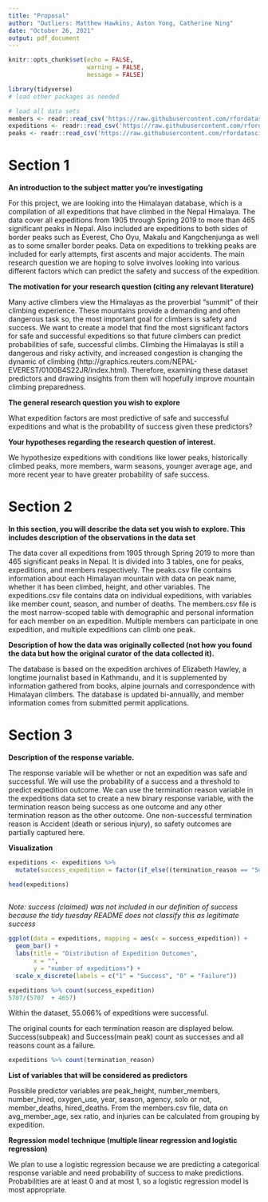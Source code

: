 ```yaml
---
title: "Proposal"
author: "Outliers: Matthew Hawkins, Aston Yong, Catherine Ning"
date: "October 26, 2021"
output: pdf_document
---
```


```r
knitr::opts_chunk$set(echo = FALSE, 
                      warning = FALSE, 
                      message = FALSE)
```

```r
library(tidyverse) 
# load other packages as needed
``` 

```r
# load all data sets 
members <- readr::read_csv('https://raw.githubusercontent.com/rfordatascience/tidytuesday/master/data/2020/2020-09-22/members.csv')
expeditions <- readr::read_csv('https://raw.githubusercontent.com/rfordatascience/tidytuesday/master/data/2020/2020-09-22/expeditions.csv')
peaks <- readr::read_csv('https://raw.githubusercontent.com/rfordatascience/tidytuesday/master/data/2020/2020-09-22/peaks.csv')
```

# Section 1

**An introduction to the subject matter you’re investigating**

For this project, we are looking into the Himalayan database, which is a compilation of all expeditions that have climbed in the Nepal Himalaya. The data cover all expeditions from 1905 through Spring 2019 to more than 465 significant peaks in Nepal. Also included are expeditions to both sides of border peaks such as Everest, Cho Oyu, Makalu and Kangchenjunga as well as to some smaller border peaks. Data on expeditions to trekking peaks are included for early attempts, first ascents and major accidents. The main research question we are hoping to solve involves looking into various different factors which can predict the safety and success of the expedition. 

**The motivation for your research question (citing any relevant literature)**

Many active climbers view the Himalayas as the proverbial “summit” of their climbing experience. These mountains provide a demanding and often dangerous task so, the most important goal for climbers is safety and success. We want to create a model that find the most significant factors for safe and successful expeditions so that future climbers can predict probabilities of safe, successful climbs. Climbing the Himalayas is still a dangerous and risky activity, and increased congestion is changing the dynamic of climbing (http://graphics.reuters.com/NEPAL-EVEREST/0100B4S22JR/index.html). Therefore, examining these dataset predictors and drawing insights from them will hopefully improve mountain climbing preparedness.

**The general research question you wish to explore**

What expedition factors are most predictive of safe and successful expeditions and what is the probability of success given these predictors?

**Your hypotheses regarding the research question of interest.**

We hypothesize expeditions with conditions like lower peaks, historically climbed peaks, more members, warm seasons, younger average age, and more recent year to have greater probability of safe success.


# Section 2

**In this section, you will describe the data set you wish to explore. This includes description of the observations in the data set**

The data cover all expeditions from 1905 through Spring 2019 to more than 465 significant peaks in Nepal. It is divided into 3 tables, one for peaks, expeditions, and members respectively. The peaks.csv file contains information about each Himalayan mountain with data on peak name, whether it has been climbed, height, and other variables. The expeditions.csv file contains data on individual expeditions, with variables like member count, season, and number of deaths. The members.csv file is the most narrow-scoped table with demographic and personal information for each member on an expedition. Multiple members can participate in one expedition, and multiple expeditions can climb one peak.

**Description of how the data was originally collected (not how you found the data but how the original curator of the data collected it).**

The database is based on the expedition archives of Elizabeth Hawley, a longtime journalist based in Kathmandu, and it is supplemented by information gathered from books, alpine journals and correspondence with Himalayan climbers. The database is updated bi-annuallly, and member information comes from submitted permit applications.


# Section 3

**Description of the response variable.**

The response variable will be whether or not an expedition was safe and successful. We will use the probability of a success and a threshold to predict expedition outcome. We can use the termination reason variable in 
the expeditions data set to create a new binary response variable, with the termination reason being success as one outcome and any other termination reason as the other outcome. One non-successful termination reason is Accident (death or serious injury), so safety outcomes are partially captured here.

**Visualization **
```r
expeditions <- expeditions %>%
  mutate(success_expedition = factor(if_else((termination_reason == "Success (main peak)") | (termination_reason == "Success (subpeak)"), "1", "0")))
```

```r

head(expeditions)
          
```

*Note: success (claimed) was not included in our definition of success because
the tidy tuesday README does not classify this as legitimate success*

``` r
ggplot(data = expeditions, mapping = aes(x = success_expedition)) +
  geom_bar() + 
  labs(title = "Distribution of Expedition Outcomes", 
       x = "",
       y = "number of expeditions") +
  scale_x_discrete(labels = c("1" = "Success", "0" = "Failure"))
```
```r
expeditions %>% count(success_expedition)
5707/(5707	+ 4657)
```

Within the dataset, 55.066% of expeditions were successful. 

The original counts for each termination reason are displayed below. Success(subpeak) and Success(main peak) count as successes and all reasons count as a failure.

```r
expeditions %>% count(termination_reason)
```


**List of variables that will be considered as predictors**

Possible predictor variables are peak_height, number_members, number_hired, oxygen_use, year, season, agency, solo or not, member_deaths, hired_deaths. From the members.csv file, data on avg_member_age, sex ratio, and injuries can be calculated from grouping by expedition.

**Regression model technique (multiple linear regression and logistic regression)**

We plan to use a logistic regression because we are predicting a categorical response variable and need probability of success to make predictions. Probabilities are at least 0 and at most 1, so a logistic regression model is most appropriate.
